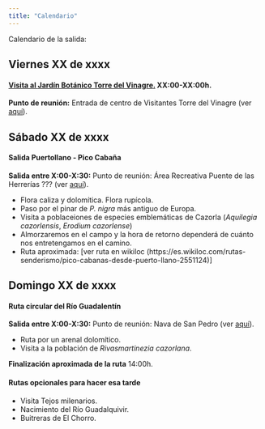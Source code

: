 ```yaml
---
title: "Calendario"
---
```


Calendario de la salida:

## Viernes XX de xxxx

#### [Visita al **Jardín Botánico Torre del Vinagre**.]{.underline} XX:00-XX:00h.

**Punto de reunión:** Entrada de centro de Visitantes Torre del Vinagre (ver [aquí](https://maps.app.goo.gl/P8krCsSs1dyZ1WmR8)).

<!-- #### [Llegada al Centro de Interpretación del Parque Natural de Somiedo]{.underline} -->

<!-- **Punto de reunión:** 20:00h, Pola de Somiedo (ver [aquí](https://goo.gl/maps/8b9YfK9h7mGovhun9)). -->

<!-- -   Recordad lleva 5€ por noche y persona, a ser posiblle en metálico. -->

<!-- -   Es necesario traer sacos de dormir o mantas/sábanas para dormir, así como toallas. -->

<!-- -   En Pola de Somiedo hay bares y restaurantes para cenar, pero recomendamos que traigáis comida comprada para el almuerzo de sábado y domingo, ya que probablemente a la hora que lleguemos a Pola de Somiedo no estén los supermercados abiertos. -->

<!-- -   Tanto el sábado como el domingo podremos igualmente desayunar y cenar en cualquiera de los bares del pueblo antes de iniciar las excursiones. -->

## Sábado XX de xxxx

#### Salida Puertollano - Pico Cabaña

**Salida entre X:00-X:30:** Punto de reunión: Área Recreativa Puente de las Herrerías ??? (ver [aquí](https://www.google.es/)).

-   Flora caliza y dolomítica. Flora rupícola.
-   Paso por el pinar de *P. nigra* más antiguo de Europa.
-   Visita a poblaceiones de especies emblemáticas de Cazorla (*Aquilegia cazorlensis*, *Erodium cazorlense*)
-   Almorzaremos en el campo y la hora de retorno dependerá de cuánto nos entretengamos en el camino.
-   Ruta aproximada: \[ver ruta en wikiloc (https://es.wikiloc.com/rutas-senderismo/pico-cabanas-desde-puerto-llano-2551124)\]

## Domingo XX de xxxx

#### Ruta circular del Río Guadalentín

**Salida entre X:00-X:30:** Punto de reunión: Nava de San Pedro (ver [aquí](https://maps.app.goo.gl/KUmjX1WwtmRGRp7r8)).

- Ruta por un arenal dolomítico.
- Visita a la población de *Rivasmartinezia cazorlana*.

**Finalización aproximada de la ruta** 14:00h.


#### Rutas opcionales para hacer esa tarde
- Visita Tejos milenarios.
- Nacimiento del Río Guadalquivir.
- Buitreras de El Chorro.
